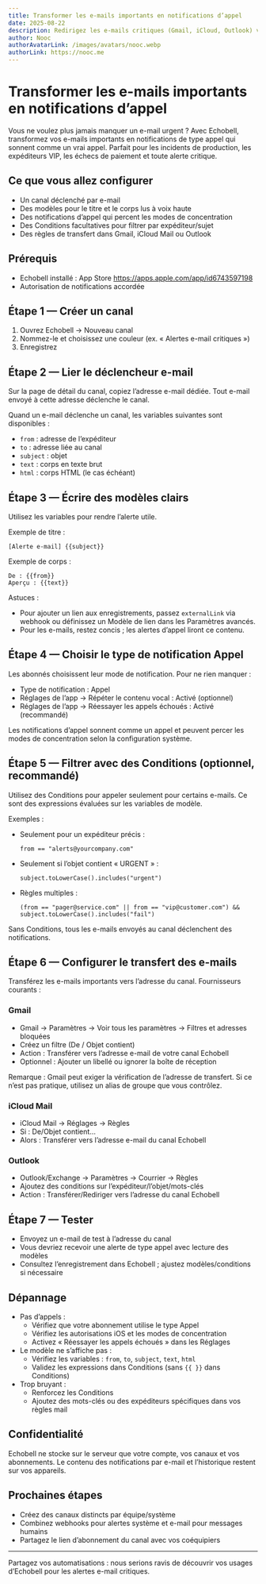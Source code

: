 ```yaml
---
title: Transformer les e-mails importants en notifications d’appel
date: 2025-08-22
description: Redirigez les e-mails critiques (Gmail, iCloud, Outlook) vers un canal Echobell et recevez des alertes façon appel avec modèles, filtres et nouvelles tentatives.
author: Nooc
authorAvatarLink: /images/avatars/nooc.webp
authorLink: https://nooc.me
---
```


# Transformer les e-mails importants en notifications d’appel

Vous ne voulez plus jamais manquer un e-mail urgent ? Avec Echobell, transformez vos e-mails importants en notifications de type appel qui sonnent comme un vrai appel. Parfait pour les incidents de production, les expéditeurs VIP, les échecs de paiement et toute alerte critique.

## Ce que vous allez configurer

- Un canal déclenché par e-mail
- Des modèles pour le titre et le corps lus à voix haute
- Des notifications d’appel qui percent les modes de concentration
- Des Conditions facultatives pour filtrer par expéditeur/sujet
- Des règles de transfert dans Gmail, iCloud Mail ou Outlook

## Prérequis

- Echobell installé : App Store https://apps.apple.com/app/id6743597198
- Autorisation de notifications accordée

## Étape 1 — Créer un canal

1. Ouvrez Echobell → Nouveau canal
2. Nommez-le et choisissez une couleur (ex. « Alertes e-mail critiques »)
3. Enregistrez

## Étape 2 — Lier le déclencheur e-mail

Sur la page de détail du canal, copiez l’adresse e-mail dédiée. Tout e-mail envoyé à cette adresse déclenche le canal.

Quand un e-mail déclenche un canal, les variables suivantes sont disponibles :

- `from` : adresse de l’expéditeur
- `to` : adresse liée au canal
- `subject` : objet
- `text` : corps en texte brut
- `html` : corps HTML (le cas échéant)

## Étape 3 — Écrire des modèles clairs

Utilisez les variables pour rendre l’alerte utile.

Exemple de titre :

```
[Alerte e-mail] {{subject}}
```

Exemple de corps :

```
De : {{from}}
Aperçu : {{text}}
```

Astuces :

- Pour ajouter un lien aux enregistrements, passez `externalLink` via webhook ou définissez un Modèle de lien dans les Paramètres avancés.
- Pour les e-mails, restez concis ; les alertes d’appel liront ce contenu.

## Étape 4 — Choisir le type de notification Appel

Les abonnés choisissent leur mode de notification. Pour ne rien manquer :

- Type de notification : Appel
- Réglages de l’app → Répéter le contenu vocal : Activé (optionnel)
- Réglages de l’app → Réessayer les appels échoués : Activé (recommandé)

Les notifications d’appel sonnent comme un appel et peuvent percer les modes de concentration selon la configuration système.

## Étape 5 — Filtrer avec des Conditions (optionnel, recommandé)

Utilisez des Conditions pour appeler seulement pour certains e-mails. Ce sont des expressions évaluées sur les variables de modèle.

Exemples :

- Seulement pour un expéditeur précis :
  ```
  from == "alerts@yourcompany.com"
  ```
- Seulement si l’objet contient « URGENT » :
  ```
  subject.toLowerCase().includes("urgent")
  ```
- Règles multiples :
  ```
  (from == "pager@service.com" || from == "vip@customer.com") && subject.toLowerCase().includes("fail")
  ```

Sans Conditions, tous les e-mails envoyés au canal déclenchent des notifications.

## Étape 6 — Configurer le transfert des e-mails

Transférez les e-mails importants vers l’adresse du canal. Fournisseurs courants :

### Gmail

- Gmail → Paramètres → Voir tous les paramètres → Filtres et adresses bloquées
- Créez un filtre (De / Objet contient)
- Action : Transférer vers l’adresse e-mail de votre canal Echobell
- Optionnel : Ajouter un libellé ou ignorer la boîte de réception

Remarque : Gmail peut exiger la vérification de l’adresse de transfert. Si ce n’est pas pratique, utilisez un alias de groupe que vous contrôlez.

### iCloud Mail

- iCloud Mail → Réglages → Règles
- Si : De/Objet contient…
- Alors : Transférer vers l’adresse e-mail du canal Echobell

### Outlook

- Outlook/Exchange → Paramètres → Courrier → Règles
- Ajoutez des conditions sur l’expéditeur/l’objet/mots-clés
- Action : Transférer/Rediriger vers l’adresse du canal Echobell

## Étape 7 — Tester

- Envoyez un e-mail de test à l’adresse du canal
- Vous devriez recevoir une alerte de type appel avec lecture des modèles
- Consultez l’enregistrement dans Echobell ; ajustez modèles/conditions si nécessaire

## Dépannage

- Pas d’appels :
  - Vérifiez que votre abonnement utilise le type Appel
  - Vérifiez les autorisations iOS et les modes de concentration
  - Activez « Réessayer les appels échoués » dans les Réglages
- Le modèle ne s’affiche pas :
  - Vérifiez les variables : `from`, `to`, `subject`, `text`, `html`
  - Validez les expressions dans Conditions (sans `{{ }}` dans Conditions)
- Trop bruyant :
  - Renforcez les Conditions
  - Ajoutez des mots-clés ou des expéditeurs spécifiques dans vos règles mail

## Confidentialité

Echobell ne stocke sur le serveur que votre compte, vos canaux et vos abonnements. Le contenu des notifications par e-mail et l’historique restent sur vos appareils.

## Prochaines étapes

- Créez des canaux distincts par équipe/système
- Combinez webhooks pour alertes système et e-mail pour messages humains
- Partagez le lien d’abonnement du canal avec vos coéquipiers

---

Partagez vos automatisations : nous serions ravis de découvrir vos usages d’Echobell pour les alertes e-mail critiques.
